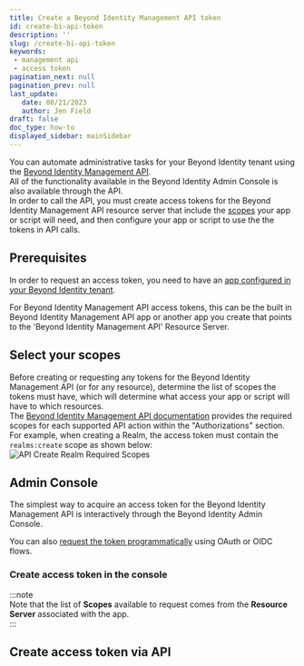 ```yaml
---
title: Create a Beyond Identity Management API token
id: create-bi-api-token
description: ''
slug: /create-bi-api-token
keywords: 
 - management api
 - access token
pagination_next: null
pagination_prev: null
last_update: 
   date: 08/21/2023
   author: Jen Field
draft: false
doc_type: how-to
displayed_sidebar: mainSidebar
---  
```


You can automate administrative tasks for your Beyond Identity tenant using the [Beyond Identity Management API](https://developer.beyondidentity.com/api/v1).  
All of the functionality available in the Beyond Identity Admin Console is also available through the API.  
In order to call the API, you must create access tokens for the Beyond Identity Management API resource server that include the [scopes](/docs/next/api-scopes) your app or script will need, and then configure your app or script to use the the tokens in API calls.  


## Prerequisites

In order to request an access token, you need to have an [app configured in your Beyond Identity tenant](/docs/next/add-an-application). 

For Beyond Identity Management API access tokens, this can be the built in Beyond Identity Management API app or another app you create that points to the 'Beyond Identity Management API' Resource Server.   

## Select your scopes
Before creating or requesting any tokens for the Beyond Identity Management API (or for any resource), determine the list of scopes the tokens must have, which will determine what access your app or script will have to which resources.  
The [Beyond Identity Management API documentation](https://developer.beyondidentity.com/api/v1) provides the required scopes for each supported API action within the "Authorizations" section.  
For example, when creating a Realm, the access token must contain the `realms:create` scope as shown below:  
![API Create Realm Required Scopes](../images/required-scopes-create-realm.png)

## Admin Console

The simplest way to acquire an access token for the Beyond Identity Management API is interactively through the Beyond Identity Admin Console.  

You can also [request the token programmatically](#create-access-token-via-api) using OAuth or OIDC flows.

### Create access token in the console


<CreateApiTokenConsole />  

:::note  
Note that the list of **Scopes** available to request comes from the **Resource Server** associated with the app.  
::: 

## Create access token via API
 

<CreateBiApiTokenExample />  
